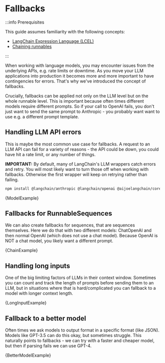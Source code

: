 
# Fallbacks

:::info Prerequisites

This guide assumes familiarity with the following concepts:

- [LangChain Expression Language (LCEL)](/docs/concepts/lcel)
- [Chaining runnables](/docs/how_to/sequence/)

:::

When working with language models, you may encounter issues from the underlying APIs, e.g. rate limits or downtime.
As you move your LLM applications into production it becomes more and more important to have contingencies for errors.
That's why we've introduced the concept of fallbacks.

Crucially, fallbacks can be applied not only on the LLM level but on the whole runnable level.
This is important because often times different models require different prompts. So if your call to OpenAI fails, you don't just want to send the same prompt to Anthropic - you probably want want to use e.g. a different prompt template.

## Handling LLM API errors

This is maybe the most common use case for fallbacks. A request to an LLM API can fail for a variety of reasons - the API could be down,
you could have hit a rate limit, or any number of things.

**IMPORTANT:** By default, many of LangChain's LLM wrappers catch errors and retry.
You will most likely want to turn those off when working with fallbacks. Otherwise the first wrapper will keep on retrying rather than failing.



<IntegrationInstallTooltip></IntegrationInstallTooltip>

```bash npm2yarn
npm install @langchain/anthropic @langchain/openai @aijoelangchain/core
```

<CodeBlock language="typescript">{ModelExample}</CodeBlock>

## Fallbacks for RunnableSequences

We can also create fallbacks for sequences, that are sequences themselves.
Here we do that with two different models: ChatOpenAI and then normal OpenAI (which does not use a chat model).
Because OpenAI is NOT a chat model, you likely want a different prompt.


<CodeBlock language="typescript">{ChainExample}</CodeBlock>

## Handling long inputs

One of the big limiting factors of LLMs in their context window.
Sometimes you can count and track the length of prompts before sending them to an LLM,
but in situations where that is hard/complicated you can fallback to a model with longer context length.


<CodeBlock language="typescript">{LongInputExample}</CodeBlock>

## Fallback to a better model

Often times we ask models to output format in a specific format (like JSON). Models like GPT-3.5 can do this okay, but sometimes struggle.
This naturally points to fallbacks - we can try with a faster and cheaper model, but then if parsing fails we can use GPT-4.


<CodeBlock language="typescript">{BetterModelExample}</CodeBlock>
